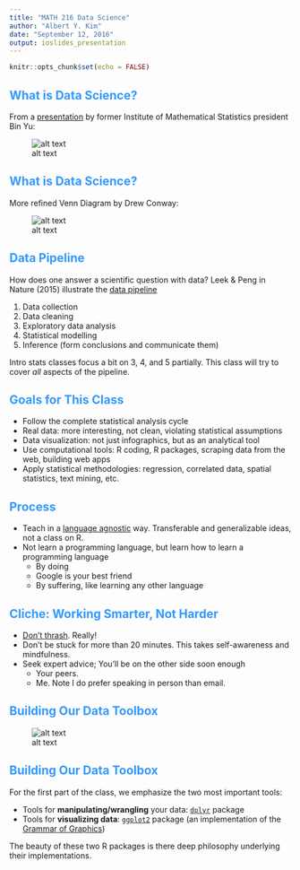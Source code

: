 ```yaml
---
title: "MATH 216 Data Science"
author: "Albert Y. Kim"
date: "September 12, 2016"
output: ioslides_presentation
---
```


<style>
h2 { 
 color: #3399ff;		
}
h3 { 
 color: #3399ff;		
}
slides > slide.backdrop {
  background: white;
}
</style>


```r
knitr::opts_chunk$set(echo = FALSE)
```



## What is Data Science?

From a [presentation](http://bulletin.imstat.org/2014/10/ims-presidential-address-let-us-own-data-science/) by former Institute of Mathematical Statistics president Bin Yu:

![alt text](data_science_1.png)



## What is Data Science?

More refined Venn Diagram by Drew Conway:

![alt text](data_science_2.png)



## Data Pipeline

How does one answer a scientific question with data? Leek & Peng in Nature (2015)
illustrate the [data pipeline](http://www.nature.com/news/statistics-p-values-are-just-the-tip-of-the-iceberg-1.17412#/pipe)

1. Data collection
2. Data cleaning
3. Exploratory data analysis
4. Statistical modelling
5. Inference (form conclusions and communicate them)

Intro stats classes focus a bit on 3, 4, and 5 partially. This class will try to cover *all* aspects of the pipeline.



## Goals for This Class

* Follow the complete statistical analysis cycle
* Real data: more interesting, not clean, violating statistical assumptions
* Data visualization: not just infographics, but as an analytical tool
* Use computational tools: R coding, R packages, scraping data from the web, building web apps
* Apply statistical methodologies: regression, correlated data, spatial statistics, text mining, etc.



## Process

* Teach in a [language agnostic](http://programmers.stackexchange.com/questions/28484/what-is-language-agnosticism-and-why-is-it-called-that-way) way. Transferable and generalizable ideas, not a class on R.
* Not learn a programming language, but learn how to learn a programming language
    + By doing
    + Google is your best friend
    + By suffering, like learning any other language



## Cliche: Working Smarter, Not Harder

* [Don't thrash](http://giphy.com/embed/KrTzeQI0mq4P6). Really!
* Don’t be stuck for more than 20 minutes. This takes self-awareness and mindfulness.
* Seek expert advice; You’ll be on the other side soon enough
    + Your peers.
    + Me. Note I do prefer speaking in person than email.



## Building Our Data Toolbox

![alt text](tools.jpg)



## Building Our Data Toolbox

For the first part of the class, we emphasize the two most important tools:

* Tools for **manipulating/wrangling** your data: [`dplyr`](https://cran.rstudio.com/web/packages/dplyr/vignettes/introduction.html) package
* Tools for **visualizing data**: [`ggplot2`](http://ggplot2.org/) package (an implementation of the [Grammar of Graphics](http://vita.had.co.nz/papers/layered-grammar.html))

The beauty of these two R packages is there deep philosophy underlying their implementations.


